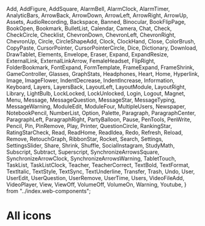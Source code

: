   Add, 
  AddFigure, 
  AddSquare, 
  AlarmBell, 
  AlarmClock, 
  AlarmTimer, 
  AnalyticBars, 
  ArrowBack, 
  ArrowDown, 
  ArrowLeft, 
  ArrowRight, 
  ArrowUp, 
  Assets, 
  AudioRecording, 
  Backspace, 
  Banned, 
  Binocular, 
  BookFlipPage, 
  BookOpen, 
  Bookmark, 
  BulletList, 
  Calendar, 
  Camera, 
  Chat, 
  Check, 
  CheckCircle, 
  Checklist, 
  ChevronDown, 
  ChevronLeft, 
  ChevronRight, 
  ChevronUp, 
  Circle, 
  CircleShapeAdd, 
  Clock, 
  ClockHand, 
  Close, 
  ColorBrush, 
  CopyPaste, 
  CursorPointer, 
  CursorPointerCircle, 
  Dice, 
  Dictionary, 
  Download, 
  DrawTablet, 
  Elements, 
  Envelope, 
  Eraser, 
  Expand, 
  ExpandResize, 
  ExternalLink, 
  ExternalLinkArrow, 
  FemaleHeadset, 
  FlipRight, 
  FolderBookmark, 
  FontExpand, 
  FormTemplate, 
  FrameExpand, 
  FrameShrink, 
  GameController, 
  Glasses, 
  GraphStats, 
  Headphones, 
  Heart, 
  Home, 
  Hyperlink, 
  Image, 
  ImageFlower, 
  IndentDecrease, 
  IndentIncrease, 
  Information, 
  Keyboard, 
  Layers, 
  LayersBack, 
  LayoutLeft, 
  LayoutModule, 
  LayoutRight, 
  Library, 
  LightBulb, 
  LockLocked, 
  LockUnlocked, 
  Login, 
  Logout, 
  Magnet, 
  Menu, 
  Message, 
  MessageQuestion, 
  MessageStar, 
  MessageTyping, 
  MessageWarning, 
  ModuleEdit, 
  ModuleFour, 
  MultipleUsers, 
  Newspaper, 
  NotebookPencil, 
  NumberList, 
  Option, 
  Palette, 
  Paragraph, 
  ParagraphCenter, 
  ParagraphLeft, 
  ParagraphRight, 
  PartyBalloon, 
  Pause, 
  PenTools, 
  PenWrite, 
  Pencil, 
  Pin, 
  PinRemove, 
  Play, 
  Printer, 
  QuestionCircle, 
  RankingStar, 
  RatingStarCheck, 
  Read, 
  ReadHome, 
  ReadIdea, 
  Redo, 
  Refresh, 
  Reload, 
  Remove, 
  RetouchGraph, 
  RibbonStar, 
  Rocket, 
  Search, 
  Settings, 
  SettingsSlider, 
  Share, 
  Shrink, 
  Shuffle, 
  SocialInstagram, 
  StudyMath, 
  Subscript, 
  Subtract, 
  Superscript, 
  SynchronizeArrowsSquare, 
  SynchronizeArrowClock, 
  SynchronizeArrowsWarning, 
  TabletTouch, 
  TaskList, 
  TaskListClock, 
  Teacher, 
  TeacherCorrect, 
  TextBold, 
  TextFormat, 
  TextItalic, 
  TextStyle, 
  TextSync, 
  TextUnderline, 
  Transfer, 
  Trash, 
  Undo, 
  User, 
  UserEdit, 
  UserQuestion, 
  UserRemove, 
  UserTime, 
  Users, 
  VideoFileAdd, 
  VideoPlayer, 
  View, 
  ViewOff, 
  VolumeOff, 
  VolumeOn, 
  Warning, 
  Youtube, 
} from "../index.web-components";

<Meta title="Icon/All" />

# All icons

<IconGallery>
  <IconItem name="Add - <kobber-add />">
    <kobber-add class="kobber-theme-default" />
  </IconItem>
  <IconItem name="AddFigure - <kobber-add_figure />">
    <kobber-add_figure class="kobber-theme-default" />
  </IconItem>
  <IconItem name="AddSquare - <kobber-add_square />">
    <kobber-add_square class="kobber-theme-default" />
  </IconItem>
  <IconItem name="AlarmBell - <kobber-alarm_bell />">
    <kobber-alarm_bell class="kobber-theme-default" />
  </IconItem>
  <IconItem name="AlarmClock - <kobber-alarm_clock />">
    <kobber-alarm_clock class="kobber-theme-default" />
  </IconItem>
  <IconItem name="AlarmTimer - <kobber-alarm_timer />">
    <kobber-alarm_timer class="kobber-theme-default" />
  </IconItem>
  <IconItem name="AnalyticBars - <kobber-analytic_bars />">
    <kobber-analytic_bars class="kobber-theme-default" />
  </IconItem>
  <IconItem name="ArrowBack - <kobber-arrow_back />">
    <kobber-arrow_back class="kobber-theme-default" />
  </IconItem>
  <IconItem name="ArrowDown - <kobber-arrow_down />">
    <kobber-arrow_down class="kobber-theme-default" />
  </IconItem>
  <IconItem name="ArrowLeft - <kobber-arrow_left />">
    <kobber-arrow_left class="kobber-theme-default" />
  </IconItem>
  <IconItem name="ArrowRight - <kobber-arrow_right />">
    <kobber-arrow_right class="kobber-theme-default" />
  </IconItem>
  <IconItem name="ArrowUp - <kobber-arrow_up />">
    <kobber-arrow_up class="kobber-theme-default" />
  </IconItem>
  <IconItem name="Assets - <kobber-assets />">
    <kobber-assets class="kobber-theme-default" />
  </IconItem>
  <IconItem name="AudioRecording - <kobber-audio_recording />">
    <kobber-audio_recording class="kobber-theme-default" />
  </IconItem>
  <IconItem name="Backspace - <kobber-backspace />">
    <kobber-backspace class="kobber-theme-default" />
  </IconItem>
  <IconItem name="Banned - <kobber-banned />">
    <kobber-banned class="kobber-theme-default" />
  </IconItem>
  <IconItem name="Binocular - <kobber-binocular />">
    <kobber-binocular class="kobber-theme-default" />
  </IconItem>
  <IconItem name="BookFlipPage - <kobber-book_flip_page />">
    <kobber-book_flip_page class="kobber-theme-default" />
  </IconItem>
  <IconItem name="BookOpen - <kobber-book_open />">
    <kobber-book_open class="kobber-theme-default" />
  </IconItem>
  <IconItem name="Bookmark - <kobber-bookmark />">
    <kobber-bookmark class="kobber-theme-default" />
  </IconItem>
  <IconItem name="BulletList - <kobber-bullet_list />">
    <kobber-bullet_list class="kobber-theme-default" />
  </IconItem>
  <IconItem name="Calendar - <kobber-calendar />">
    <kobber-calendar class="kobber-theme-default" />
  </IconItem>
  <IconItem name="Camera - <kobber-camera />">
    <kobber-camera class="kobber-theme-default" />
  </IconItem>
  <IconItem name="Chat - <kobber-chat />">
    <kobber-chat class="kobber-theme-default" />
  </IconItem>
  <IconItem name="Check - <kobber-check />">
    <kobber-check class="kobber-theme-default" />
  </IconItem>
  <IconItem name="CheckCircle - <kobber-check_circle />">
    <kobber-check_circle class="kobber-theme-default" />
  </IconItem>
  <IconItem name="Checklist - <kobber-checklist />">
    <kobber-checklist class="kobber-theme-default" />
  </IconItem>
  <IconItem name="ChevronDown - <kobber-chevron_down />">
    <kobber-chevron_down class="kobber-theme-default" />
  </IconItem>
  <IconItem name="ChevronLeft - <kobber-chevron_left />">
    <kobber-chevron_left class="kobber-theme-default" />
  </IconItem>
  <IconItem name="ChevronRight - <kobber-chevron_right />">
    <kobber-chevron_right class="kobber-theme-default" />
  </IconItem>
  <IconItem name="ChevronUp - <kobber-chevron_up />">
    <kobber-chevron_up class="kobber-theme-default" />
  </IconItem>
  <IconItem name="Circle - <kobber-circle />">
    <kobber-circle class="kobber-theme-default" />
  </IconItem>
  <IconItem name="CircleShapeAdd - <kobber-circle_shape_add />">
    <kobber-circle_shape_add class="kobber-theme-default" />
  </IconItem>
  <IconItem name="Clock - <kobber-clock />">
    <kobber-clock class="kobber-theme-default" />
  </IconItem>
  <IconItem name="ClockHand - <kobber-clock_hand />">
    <kobber-clock_hand class="kobber-theme-default" />
  </IconItem>
  <IconItem name="Close - <kobber-close />">
    <kobber-close class="kobber-theme-default" />
  </IconItem>
  <IconItem name="ColorBrush - <kobber-color_brush />">
    <kobber-color_brush class="kobber-theme-default" />
  </IconItem>
  <IconItem name="CopyPaste - <kobber-copy_paste />">
    <kobber-copy_paste class="kobber-theme-default" />
  </IconItem>
  <IconItem name="CursorPointer - <kobber-cursor_pointer />">
    <kobber-cursor_pointer class="kobber-theme-default" />
  </IconItem>
  <IconItem name="CursorPointerCircle - <kobber-cursor_pointer_circle />">
    <kobber-cursor_pointer_circle class="kobber-theme-default" />
  </IconItem>
  <IconItem name="Dice - <kobber-dice />">
    <kobber-dice class="kobber-theme-default" />
  </IconItem>
  <IconItem name="Dictionary - <kobber-dictionary />">
    <kobber-dictionary class="kobber-theme-default" />
  </IconItem>
  <IconItem name="Download - <kobber-download />">
    <kobber-download class="kobber-theme-default" />
  </IconItem>
  <IconItem name="DrawTablet - <kobber-draw_tablet />">
    <kobber-draw_tablet class="kobber-theme-default" />
  </IconItem>
  <IconItem name="Elements - <kobber-elements />">
    <kobber-elements class="kobber-theme-default" />
  </IconItem>
  <IconItem name="Envelope - <kobber-envelope />">
    <kobber-envelope class="kobber-theme-default" />
  </IconItem>
  <IconItem name="Eraser - <kobber-eraser />">
    <kobber-eraser class="kobber-theme-default" />
  </IconItem>
  <IconItem name="Expand - <kobber-expand />">
    <kobber-expand class="kobber-theme-default" />
  </IconItem>
  <IconItem name="ExpandResize - <kobber-expand_resize />">
    <kobber-expand_resize class="kobber-theme-default" />
  </IconItem>
  <IconItem name="ExternalLink - <kobber-external_link />">
    <kobber-external_link class="kobber-theme-default" />
  </IconItem>
  <IconItem name="ExternalLinkArrow - <kobber-external_link_arrow />">
    <kobber-external_link_arrow class="kobber-theme-default" />
  </IconItem>
  <IconItem name="FemaleHeadset - <kobber-female_headset />">
    <kobber-female_headset class="kobber-theme-default" />
  </IconItem>
  <IconItem name="FlipRight - <kobber-flip_right />">
    <kobber-flip_right class="kobber-theme-default" />
  </IconItem>
  <IconItem name="FolderBookmark - <kobber-folder_bookmark />">
    <kobber-folder_bookmark class="kobber-theme-default" />
  </IconItem>
  <IconItem name="FontExpand - <kobber-font_expand />">
    <kobber-font_expand class="kobber-theme-default" />
  </IconItem>
  <IconItem name="FormTemplate - <kobber-form_template />">
    <kobber-form_template class="kobber-theme-default" />
  </IconItem>
  <IconItem name="FrameExpand - <kobber-frame_expand />">
    <kobber-frame_expand class="kobber-theme-default" />
  </IconItem>
  <IconItem name="FrameShrink - <kobber-frame_shrink />">
    <kobber-frame_shrink class="kobber-theme-default" />
  </IconItem>
  <IconItem name="GameController - <kobber-game_controller />">
    <kobber-game_controller class="kobber-theme-default" />
  </IconItem>
  <IconItem name="Glasses - <kobber-glasses />">
    <kobber-glasses class="kobber-theme-default" />
  </IconItem>
  <IconItem name="GraphStats - <kobber-graph_stats />">
    <kobber-graph_stats class="kobber-theme-default" />
  </IconItem>
  <IconItem name="Headphones - <kobber-headphones />">
    <kobber-headphones class="kobber-theme-default" />
  </IconItem>
  <IconItem name="Heart - <kobber-heart />">
    <kobber-heart class="kobber-theme-default" />
  </IconItem>
  <IconItem name="Home - <kobber-home />">
    <kobber-home class="kobber-theme-default" />
  </IconItem>
  <IconItem name="Hyperlink - <kobber-hyperlink />">
    <kobber-hyperlink class="kobber-theme-default" />
  </IconItem>
  <IconItem name="Image - <kobber-image />">
    <kobber-image class="kobber-theme-default" />
  </IconItem>
  <IconItem name="ImageFlower - <kobber-image_flower />">
    <kobber-image_flower class="kobber-theme-default" />
  </IconItem>
  <IconItem name="IndentDecrease - <kobber-indent_decrease />">
    <kobber-indent_decrease class="kobber-theme-default" />
  </IconItem>
  <IconItem name="IndentIncrease - <kobber-indent_increase />">
    <kobber-indent_increase class="kobber-theme-default" />
  </IconItem>
  <IconItem name="Information - <kobber-information />">
    <kobber-information class="kobber-theme-default" />
  </IconItem>
  <IconItem name="Keyboard - <kobber-keyboard />">
    <kobber-keyboard class="kobber-theme-default" />
  </IconItem>
  <IconItem name="Layers - <kobber-layers />">
    <kobber-layers class="kobber-theme-default" />
  </IconItem>
  <IconItem name="LayersBack - <kobber-layers_back />">
    <kobber-layers_back class="kobber-theme-default" />
  </IconItem>
  <IconItem name="LayoutLeft - <kobber-layout_left />">
    <kobber-layout_left class="kobber-theme-default" />
  </IconItem>
  <IconItem name="LayoutModule - <kobber-layout_module />">
    <kobber-layout_module class="kobber-theme-default" />
  </IconItem>
  <IconItem name="LayoutRight - <kobber-layout_right />">
    <kobber-layout_right class="kobber-theme-default" />
  </IconItem>
  <IconItem name="Library - <kobber-library />">
    <kobber-library class="kobber-theme-default" />
  </IconItem>
  <IconItem name="LightBulb - <kobber-light_bulb />">
    <kobber-light_bulb class="kobber-theme-default" />
  </IconItem>
  <IconItem name="LockLocked - <kobber-lock_locked />">
    <kobber-lock_locked class="kobber-theme-default" />
  </IconItem>
  <IconItem name="LockUnlocked - <kobber-lock_unlocked />">
    <kobber-lock_unlocked class="kobber-theme-default" />
  </IconItem>
  <IconItem name="Login - <kobber-login />">
    <kobber-login class="kobber-theme-default" />
  </IconItem>
  <IconItem name="Logout - <kobber-logout />">
    <kobber-logout class="kobber-theme-default" />
  </IconItem>
  <IconItem name="Magnet - <kobber-magnet />">
    <kobber-magnet class="kobber-theme-default" />
  </IconItem>
  <IconItem name="Menu - <kobber-menu />">
    <kobber-menu class="kobber-theme-default" />
  </IconItem>
  <IconItem name="Message - <kobber-message />">
    <kobber-message class="kobber-theme-default" />
  </IconItem>
  <IconItem name="MessageQuestion - <kobber-message_question />">
    <kobber-message_question class="kobber-theme-default" />
  </IconItem>
  <IconItem name="MessageStar - <kobber-message_star />">
    <kobber-message_star class="kobber-theme-default" />
  </IconItem>
  <IconItem name="MessageTyping - <kobber-message_typing />">
    <kobber-message_typing class="kobber-theme-default" />
  </IconItem>
  <IconItem name="MessageWarning - <kobber-message_warning />">
    <kobber-message_warning class="kobber-theme-default" />
  </IconItem>
  <IconItem name="ModuleEdit - <kobber-module_edit />">
    <kobber-module_edit class="kobber-theme-default" />
  </IconItem>
  <IconItem name="ModuleFour - <kobber-module_four />">
    <kobber-module_four class="kobber-theme-default" />
  </IconItem>
  <IconItem name="MultipleUsers - <kobber-multiple_users />">
    <kobber-multiple_users class="kobber-theme-default" />
  </IconItem>
  <IconItem name="Newspaper - <kobber-newspaper />">
    <kobber-newspaper class="kobber-theme-default" />
  </IconItem>
  <IconItem name="NotebookPencil - <kobber-notebook_pencil />">
    <kobber-notebook_pencil class="kobber-theme-default" />
  </IconItem>
  <IconItem name="NumberList - <kobber-number_list />">
    <kobber-number_list class="kobber-theme-default" />
  </IconItem>
  <IconItem name="Option - <kobber-option />">
    <kobber-option class="kobber-theme-default" />
  </IconItem>
  <IconItem name="Palette - <kobber-palette />">
    <kobber-palette class="kobber-theme-default" />
  </IconItem>
  <IconItem name="Paragraph - <kobber-paragraph />">
    <kobber-paragraph class="kobber-theme-default" />
  </IconItem>
  <IconItem name="ParagraphCenter - <kobber-paragraph_center />">
    <kobber-paragraph_center class="kobber-theme-default" />
  </IconItem>
  <IconItem name="ParagraphLeft - <kobber-paragraph_left />">
    <kobber-paragraph_left class="kobber-theme-default" />
  </IconItem>
  <IconItem name="ParagraphRight - <kobber-paragraph_right />">
    <kobber-paragraph_right class="kobber-theme-default" />
  </IconItem>
  <IconItem name="PartyBalloon - <kobber-party_balloon />">
    <kobber-party_balloon class="kobber-theme-default" />
  </IconItem>
  <IconItem name="Pause - <kobber-pause />">
    <kobber-pause class="kobber-theme-default" />
  </IconItem>
  <IconItem name="PenTools - <kobber-pen_tools />">
    <kobber-pen_tools class="kobber-theme-default" />
  </IconItem>
  <IconItem name="PenWrite - <kobber-pen_write />">
    <kobber-pen_write class="kobber-theme-default" />
  </IconItem>
  <IconItem name="Pencil - <kobber-pencil />">
    <kobber-pencil class="kobber-theme-default" />
  </IconItem>
  <IconItem name="Pin - <kobber-pin />">
    <kobber-pin class="kobber-theme-default" />
  </IconItem>
  <IconItem name="PinRemove - <kobber-pin_remove />">
    <kobber-pin_remove class="kobber-theme-default" />
  </IconItem>
  <IconItem name="Play - <kobber-play />">
    <kobber-play class="kobber-theme-default" />
  </IconItem>
  <IconItem name="Printer - <kobber-printer />">
    <kobber-printer class="kobber-theme-default" />
  </IconItem>
  <IconItem name="QuestionCircle - <kobber-question_circle />">
    <kobber-question_circle class="kobber-theme-default" />
  </IconItem>
  <IconItem name="RankingStar - <kobber-ranking_star />">
    <kobber-ranking_star class="kobber-theme-default" />
  </IconItem>
  <IconItem name="RatingStarCheck - <kobber-rating_star_check />">
    <kobber-rating_star_check class="kobber-theme-default" />
  </IconItem>
  <IconItem name="Read - <kobber-read />">
    <kobber-read class="kobber-theme-default" />
  </IconItem>
  <IconItem name="ReadHome - <kobber-read_home />">
    <kobber-read_home class="kobber-theme-default" />
  </IconItem>
  <IconItem name="ReadIdea - <kobber-read_idea />">
    <kobber-read_idea class="kobber-theme-default" />
  </IconItem>
  <IconItem name="Redo - <kobber-redo />">
    <kobber-redo class="kobber-theme-default" />
  </IconItem>
  <IconItem name="Refresh - <kobber-refresh />">
    <kobber-refresh class="kobber-theme-default" />
  </IconItem>
  <IconItem name="Reload - <kobber-reload />">
    <kobber-reload class="kobber-theme-default" />
  </IconItem>
  <IconItem name="Remove - <kobber-remove />">
    <kobber-remove class="kobber-theme-default" />
  </IconItem>
  <IconItem name="RetouchGraph - <kobber-retouch_graph />">
    <kobber-retouch_graph class="kobber-theme-default" />
  </IconItem>
  <IconItem name="RibbonStar - <kobber-ribbon_star />">
    <kobber-ribbon_star class="kobber-theme-default" />
  </IconItem>
  <IconItem name="Rocket - <kobber-rocket />">
    <kobber-rocket class="kobber-theme-default" />
  </IconItem>
  <IconItem name="Search - <kobber-search />">
    <kobber-search class="kobber-theme-default" />
  </IconItem>
  <IconItem name="Settings - <kobber-settings />">
    <kobber-settings class="kobber-theme-default" />
  </IconItem>
  <IconItem name="SettingsSlider - <kobber-settings_slider />">
    <kobber-settings_slider class="kobber-theme-default" />
  </IconItem>
  <IconItem name="Share - <kobber-share />">
    <kobber-share class="kobber-theme-default" />
  </IconItem>
  <IconItem name="Shrink - <kobber-shrink />">
    <kobber-shrink class="kobber-theme-default" />
  </IconItem>
  <IconItem name="Shuffle - <kobber-shuffle />">
    <kobber-shuffle class="kobber-theme-default" />
  </IconItem>
  <IconItem name="SocialInstagram - <kobber-social_instagram />">
    <kobber-social_instagram class="kobber-theme-default" />
  </IconItem>
  <IconItem name="StudyMath - <kobber-study_math />">
    <kobber-study_math class="kobber-theme-default" />
  </IconItem>
  <IconItem name="Subscript - <kobber-subscript />">
    <kobber-subscript class="kobber-theme-default" />
  </IconItem>
  <IconItem name="Subtract - <kobber-subtract />">
    <kobber-subtract class="kobber-theme-default" />
  </IconItem>
  <IconItem name="Superscript - <kobber-superscript />">
    <kobber-superscript class="kobber-theme-default" />
  </IconItem>
  <IconItem name="SynchronizeArrowsSquare - <kobber-synchronize__arrows__square />">
    <kobber-synchronize__arrows__square class="kobber-theme-default" />
  </IconItem>
  <IconItem name="SynchronizeArrowClock - <kobber-synchronize_arrow_clock />">
    <kobber-synchronize_arrow_clock class="kobber-theme-default" />
  </IconItem>
  <IconItem name="SynchronizeArrowsWarning - <kobber-synchronize_arrows_warning />">
    <kobber-synchronize_arrows_warning class="kobber-theme-default" />
  </IconItem>
  <IconItem name="TabletTouch - <kobber-tablet_touch />">
    <kobber-tablet_touch class="kobber-theme-default" />
  </IconItem>
  <IconItem name="TaskList - <kobber-task_list />">
    <kobber-task_list class="kobber-theme-default" />
  </IconItem>
  <IconItem name="TaskListClock - <kobber-task_list_clock />">
    <kobber-task_list_clock class="kobber-theme-default" />
  </IconItem>
  <IconItem name="Teacher - <kobber-teacher />">
    <kobber-teacher class="kobber-theme-default" />
  </IconItem>
  <IconItem name="TeacherCorrect - <kobber-teacher_correct />">
    <kobber-teacher_correct class="kobber-theme-default" />
  </IconItem>
  <IconItem name="TextBold - <kobber-text_bold />">
    <kobber-text_bold class="kobber-theme-default" />
  </IconItem>
  <IconItem name="TextFormat - <kobber-text_format />">
    <kobber-text_format class="kobber-theme-default" />
  </IconItem>
  <IconItem name="TextItalic - <kobber-text_italic />">
    <kobber-text_italic class="kobber-theme-default" />
  </IconItem>
  <IconItem name="TextStyle - <kobber-text_style />">
    <kobber-text_style class="kobber-theme-default" />
  </IconItem>
  <IconItem name="TextSync - <kobber-text_sync />">
    <kobber-text_sync class="kobber-theme-default" />
  </IconItem>
  <IconItem name="TextUnderline - <kobber-text_underline />">
    <kobber-text_underline class="kobber-theme-default" />
  </IconItem>
  <IconItem name="Transfer - <kobber-transfer />">
    <kobber-transfer class="kobber-theme-default" />
  </IconItem>
  <IconItem name="Trash - <kobber-trash />">
    <kobber-trash class="kobber-theme-default" />
  </IconItem>
  <IconItem name="Undo - <kobber-undo />">
    <kobber-undo class="kobber-theme-default" />
  </IconItem>
  <IconItem name="User - <kobber-user />">
    <kobber-user class="kobber-theme-default" />
  </IconItem>
  <IconItem name="UserEdit - <kobber-user_edit />">
    <kobber-user_edit class="kobber-theme-default" />
  </IconItem>
  <IconItem name="UserQuestion - <kobber-user_question />">
    <kobber-user_question class="kobber-theme-default" />
  </IconItem>
  <IconItem name="UserRemove - <kobber-user_remove />">
    <kobber-user_remove class="kobber-theme-default" />
  </IconItem>
  <IconItem name="UserTime - <kobber-user_time />">
    <kobber-user_time class="kobber-theme-default" />
  </IconItem>
  <IconItem name="Users - <kobber-users />">
    <kobber-users class="kobber-theme-default" />
  </IconItem>
  <IconItem name="VideoFileAdd - <kobber-video_file_add />">
    <kobber-video_file_add class="kobber-theme-default" />
  </IconItem>
  <IconItem name="VideoPlayer - <kobber-video_player />">
    <kobber-video_player class="kobber-theme-default" />
  </IconItem>
  <IconItem name="View - <kobber-view />">
    <kobber-view class="kobber-theme-default" />
  </IconItem>
  <IconItem name="ViewOff - <kobber-view_off />">
    <kobber-view_off class="kobber-theme-default" />
  </IconItem>
  <IconItem name="VolumeOff - <kobber-volume_off />">
    <kobber-volume_off class="kobber-theme-default" />
  </IconItem>
  <IconItem name="VolumeOn - <kobber-volume_on />">
    <kobber-volume_on class="kobber-theme-default" />
  </IconItem>
  <IconItem name="Warning - <kobber-warning />">
    <kobber-warning class="kobber-theme-default" />
  </IconItem>
  <IconItem name="Youtube - <kobber-youtube />">
    <kobber-youtube class="kobber-theme-default" />
  </IconItem>
</IconGallery>
